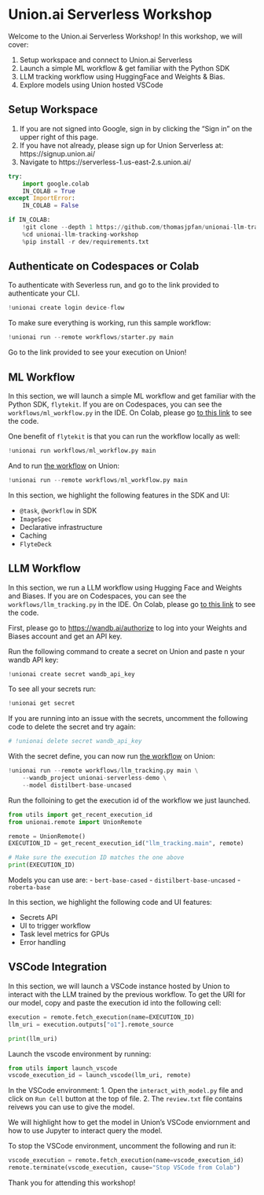 # Union.ai Serverless Workshop

Welcome to the Union.ai Serverless Workshop! In this workshop, we will cover:

1. Setup workspace and connect to Union.ai Serverless
2. Launch a simple ML workflow & get familiar with the Python SDK
3. LLM tracking workflow using HuggingFace and Weights & Bias.
4. Explore models using Union hosted VSCode

## Setup Workspace

1. If you are not signed into Google, sign in by clicking the "Sign in" on the upper right of this page.
2. If you have not already, please sign up for Union Serverless at: https://signup.union.ai/
3. Navigate to https://serverless-1.us-east-2.s.union.ai/

```python
try:
    import google.colab
    IN_COLAB = True
except ImportError:
    IN_COLAB = False

if IN_COLAB:
    !git clone --depth 1 https://github.com/thomasjpfan/unionai-llm-tracking-workshop.git
    %cd unionai-llm-tracking-workshop
    %pip install -r dev/requirements.txt
```

## Authenticate on Codespaces or Colab

To authenticate with Severless run, and go to the link provided to authenticate your CLI.

```python
!unionai create login device-flow
```

To make sure everything is working, run this sample workflow:

```python
!unionai run --remote workflows/starter.py main
```

Go to the link provided to see your execution on Union!

## ML Workflow

In this section, we will launch a simple ML workflow and get familiar with the Python SDK, `flytekit`. If you are on Codespaces, you can see the `workflows/ml_workflow.py` in the IDE. On Colab, please go [to this link](https://github.com/thomasjpfan/unionai-llm-tracking-workshop/blob/main/workflows/ml_workflow.py) to see the code.

One benefit of `flytekit` is that you can run the workflow locally as well:

```python
!unionai run workflows/ml_workflow.py main
```

And to run [the workflow](https://github.com/thomasjpfan/unionai-llm-tracking-workshop/blob/main/workflows/ml_workflow.py) on Union:

```python
!unionai run --remote workflows/ml_workflow.py main
```

In this section, we highlight the following features in the SDK and UI:

- `@task`, `@workflow` in SDK
- `ImageSpec`
- Declarative infrastructure
- Caching
- `FlyteDeck`

## LLM Workflow

In this section, we run a LLM workflow using Hugging Face and Weights and Biases. If you are on Codespaces, you can see the `workflows/llm_tracking.py` in the IDE. On Colab, please go [to this link](https://github.com/thomasjpfan/unionai-llm-tracking-workshop/blob/main/workflows/llm_tracking.py) to see the code.

First, please go to [https://wandb.ai/authorize](https://wandb.ai/authorize) to log into your Weights and Biases account and get an API key.

Run the following command to create a secret on Union and paste n your wandb API key:

```python
!unionai create secret wandb_api_key
```

To see all your secrets run:

```python
!unionai get secret
```

If you are running into an issue with the secrets, uncomment the following code to delete the secret and try again:

```python
# !unionai delete secret wandb_api_key
```

With the secret define, you can now run [the workflow](https://github.com/thomasjpfan/unionai-llm-tracking-workshop/blob/main/workflows/llm_tracking.py) on Union:

```python
!unionai run --remote workflows/llm_tracking.py main \
    --wandb_project unionai-serverless-demo \
    --model distilbert-base-uncased
```

Run the folloining to get the execution id of the workflow we just launched.

```python
from utils import get_recent_execution_id
from unionai.remote import UnionRemote

remote = UnionRemote()
EXECUTION_ID = get_recent_execution_id("llm_tracking.main", remote)

# Make sure the execution ID matches the one above
print(EXECUTION_ID)
```

Models you can use are:
- `bert-base-cased`
- `distilbert-base-uncased`
- `roberta-base`

In this section, we highlight the following code and UI features:

- Secrets API
- UI to trigger workflow
- Task level metrics for GPUs
- Error handling

## VSCode Integration

In this section, we will launch a VSCode instance hosted by Union to interact with the LLM trained by the previous workflow. To get the URI for our model, copy and paste the execution id into the following cell:

```python
execution = remote.fetch_execution(name=EXECUTION_ID)
llm_uri = execution.outputs["o1"].remote_source

print(llm_uri)
```

Launch the vscode environment by running:

```python
from utils import launch_vscode
vscode_execution_id = launch_vscode(llm_uri, remote)
```

In the VSCode environment:
1. Open the `interact_with_model.py` file and click on `Run Cell` button at the top of file.
2. The `review.txt` file contains reivews you can use to give the model.

We will highlight how to get the model in Union's VSCode enviornment and how to use Jupyter to interact query the model.

To stop the VSCode environment, uncomment the following and run it:

```python
vscode_execution = remote.fetch_execution(name=vscode_execution_id)
remote.terminate(vscode_execution, cause="Stop VSCode from Colab")
```

Thank you for attending this workshop!
